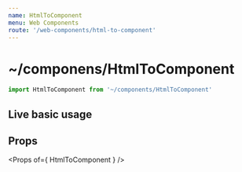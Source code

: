 ---
name: HtmlToComponent
menu: Web Components
route: '/web-components/html-to-component'
---



# ~/componens/HtmlToComponent
```js
import HtmlToComponent from '~/components/HtmlToComponent'
```

## Live basic usage

<Playground>
  <HtmlToComponent html="<h1>My string component!</h1>" />
</Playground>


## Props
<Props of={ HtmlToComponent } />
